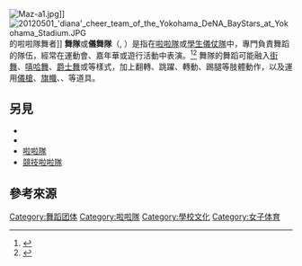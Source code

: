 [[File:Maz-a1.jpg|thumb]]]]
[[File:20120501_'diana'_cheer_team_of_the_Yokohama_DeNA_BayStars_at_Yokohama_Stadium.JPG|thumb]]的啦啦隊舞者]]
'''舞隊'''或'''儀舞隊'''（{{lang-en|Dance squad}}, {{lang|en|Pom squad}}）是指在[[啦啦隊|啦啦隊]]或[[學生|學生]][[儀仗隊|儀仗隊]]中，專門負責舞蹈的隊伍，經常在運動會、嘉年華或遊行活動中表演。<ref>{{cite news|title=高中女校儀隊性感耍槍 觀眾瘋狂尖叫 猛拍照留念|url=http://www.appledaily.com.tw/appledaily/article/headline/20041107/1363661/|newspaper=台灣蘋果日報|date=2004年11月7日|accessdate=2013年12月27日|archive-date=2016年3月4日|archive-url=https://web.archive.org/web/20160304205602/http://www.appledaily.com.tw/appledaily/article/headline/20041107/1363661/|dead-url=no}}</ref><ref>{{cite news|title=特步中国大学生足球啦啦队炫舞赛场 绽放青春与梦想|url=http://www.chinadaily.com.cn/typd/2013-06/05/content_16571656.htm|newspaper=中国日报网|date=2013-06-05|accessdate=2013-12-27|archive-date=2020-10-01|archive-url=https://web.archive.org/web/20201001051851/http://www.chinadaily.com.cn/typd/2013-06/05/content_16571656.htm|dead-url=no}}</ref> 舞隊的舞蹈可能融入[[街舞|街舞]]、[[嘻哈|嘻哈舞]]、[[爵士舞|爵士舞]]或{{tsl|en|Lyrical dance|抒情舞}}等樣式，加上翻轉、跳躍、轉動、踢腿等肢體動作，以及運用[[步槍|儀槍]]、[[旗幟|旗幟]]、{{tsl|en|Baton twirling|指挥棒 (仪仗队)|指揮棒}}、{{tsl|en|Pom-pom|綵球}}等道具。

==另見==
* {{tsl|en|Competitive dance|競技舞蹈}}
* {{tsl|en|Majorette (dancer)|樂隊女隊長}}
* [[啦啦隊|啦啦隊]]
* [[競技啦啦隊|競技啦啦隊]]

==參考來源==
{{reflist}}

{{sport-stub}}

[[Category:舞蹈团体|Category:舞蹈团体]]
[[Category:啦啦隊|Category:啦啦隊]]
[[Category:學校文化|Category:學校文化]]
[[Category:女子体育|Category:女子体育]]